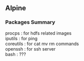 ## Alpine {-}

### Packages Summary {-}

procps : for hdfs related images   
iputils : for ping   
coreutils : for cat mv rm commands   
openssh : for ssh server   
bash : ???   
